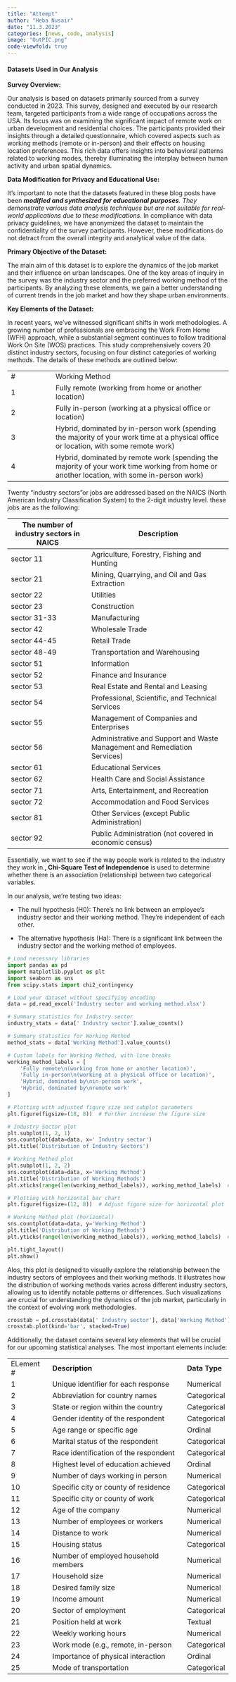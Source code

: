 ---
title: "Attempt"
author: "Heba Nusair"
date: "11.3.2023"
categories: [news, code, analysis]
image: "OutPIC.png"
code-viewfold: true
---

#### Datasets Used in Our Analysis

**Survey Overview:**

Our analysis is based on datasets primarily sourced from a survey conducted in 2023. This survey, designed and executed by our research team, targeted participants from a wide range of occupations across the USA. Its focus was on examining the significant impact of remote work on urban development and residential choices. The participants provided their insights through a detailed questionnaire, which covered aspects such as working methods (remote or in-person) and their effects on housing location preferences. This rich data offers insights into behavioral patterns related to working modes, thereby illuminating the interplay between human activity and urban spatial dynamics.

**Data Modification for Privacy and Educational Use:**

It's important to note that the datasets featured in these blog posts have been ***modified and synthesized for educational purposes**. They demonstrate various data analysis techniques but are not suitable for real-world applications due to these modifications.* In compliance with data privacy guidelines, we have anonymized the dataset to maintain the confidentiality of the survey participants. However, these modifications do not detract from the overall integrity and analytical value of the data.

**Primary Objective of the Dataset:**

The main aim of this dataset is to explore the dynamics of the job market and their influence on urban landscapes. One of the key areas of inquiry in the survey was the industry sector and the preferred working method of the participants. By analyzing these elements, we gain a better understanding of current trends in the job market and how they shape urban environments.

**Key Elements of the Dataset:**

In recent years, we've witnessed significant shifts in work methodologies. A growing number of professionals are embracing the Work From Home (WFH) approach, while a substantial segment continues to follow traditional Work On Site (WOS) practices. This study comprehensively covers 20 distinct industry sectors, focusing on four distinct categories of working methods. The details of these methods are outlined below:

|     |                                                                                                                                            |
|---------------|---------------------------------------------------------|
| \#  | Working Method                                                                                                                             |
| 1   | Fully remote (working from home or another location)                                                                                       |
| 2   | Fully in-person (working at a physical office or location)                                                                                 |
| 3   | Hybrid, dominated by in-person work (spending the majority of your work time at a physical office or location, with some remote work)      |
| 4   | Hybrid, dominated by remote work (spending the majority of your work time working from home or another location, with some in-person work) |

Twenty "industry sectors"or jobs are addressed based on the NAICS (North American Industry Classification System) to the 2-digit industry level. these jobs are as the following:

| The number of industry sectors in NAICS | Description                                                               |
|--------------------------|----------------------------------------------|
| sector 11                               | Agriculture, Forestry, Fishing and Hunting                                |
| sector 21                               | Mining, Quarrying, and Oil and Gas Extraction                             |
| sector 22                               | Utilities                                                                 |
| sector 23                               | Construction                                                              |
| sector 31-33                            | Manufacturing                                                             |
| sector 42                               | Wholesale Trade                                                           |
| sector 44-45                            | Retail Trade                                                              |
| sector 48-49                            | Transportation and Warehousing                                            |
| sector 51                               | Information                                                               |
| sector 52                               | Finance and Insurance                                                     |
| sector 53                               | Real Estate and Rental and Leasing                                        |
| sector 54                               | Professional, Scientific, and Technical Services                          |
| sector 55                               | Management of Companies and Enterprises                                   |
| sector 56                               | Administrative and Support and Waste Management and Remediation Services) |
| sector 61                               | Educational Services                                                      |
| sector 62                               | Health Care and Social Assistance                                         |
| sector 71                               | Arts, Entertainment, and Recreation                                       |
| sector 72                               | Accommodation and Food Services                                           |
| sector 81                               | Other Services (except Public Administration)                             |
| sector 92                               | Public Administration (not covered in economic census)                    |

Essentially, we want to see if the way people work is related to the industry they work in.**, Chi-Square Test of Independence** is used to determine whether there is an association (relationship) between two categorical variables.

In our analysis, we're testing two ideas:

-   The null hypothesis (H0): There's no link between an employee's industry sector and their working method. They're independent of each other.

-   The alternative hypothesis (Ha): There is a significant link between the industry sector and the working method of employees.

```{python}
# Load necessary libraries
import pandas as pd
import matplotlib.pyplot as plt
import seaborn as sns
from scipy.stats import chi2_contingency

# Load your dataset without specifying encoding
data = pd.read_excel('Industry sector and working method.xlsx')

# Summary statistics for Industry sector
industry_stats = data[' Industry sector'].value_counts()

# Summary statistics for Working Method
method_stats = data['Working Method'].value_counts()

# Custom labels for Working Method, with line breaks
working_method_labels = [
    'Fully remote\n(working from home or another location)',
    'Fully in-person\n(working at a physical office or location)',
    'Hybrid, dominated by\nin-person work',
    'Hybrid, dominated by\nremote work'
]

# Plotting with adjusted figure size and subplot parameters
plt.figure(figsize=(18, 8))  # Further increase the figure size

# Industry Sector plot
plt.subplot(1, 2, 1)
sns.countplot(data=data, x=' Industry sector')
plt.title('Distribution of Industry Sectors')

# Working Method plot
plt.subplot(1, 2, 2)
sns.countplot(data=data, x='Working Method')
plt.title('Distribution of Working Methods')
plt.xticks(range(len(working_method_labels)), working_method_labels)  # Updated labels

# Plotting with horizontal bar chart
plt.figure(figsize=(12, 8))  # Adjust figure size for horizontal plot

# Working Method plot (horizontal)
sns.countplot(data=data, y='Working Method')
plt.title('Distribution of Working Methods')
plt.yticks(range(len(working_method_labels)), working_method_labels)  # Set y-axis labels

plt.tight_layout()
plt.show()


```

Alos, this plot is designed to visually explore the relationship between the industry sectors of employees and their working methods. It illustrates how the distribution of working methods varies across different industry sectors, allowing us to identify notable patterns or differences. Such visualizations are crucial for understanding the dynamics of the job market, particularly in the context of evolving work methodologies.

```{python}

crosstab = pd.crosstab(data[' Industry sector'], data['Working Method'])
crosstab.plot(kind='bar', stacked=True)

```

Additionally, the dataset contains several key elements that will be crucial for our upcoming statistical analyses. The most important elements include:

|            |                                       |               |
|------------|---------------------------------------|---------------|
| ELement \# | **Description**                       | **Data Type** |
| 1          | Unique identifier for each response   | Numerical     |
| 2          | Abbreviation for country names        | Categorical   |
| 3          | State or region within the country    | Categorical   |
| 4          | Gender identity of the respondent     | Categorical   |
| 5          | Age range or specific age             | Ordinal       |
| 6          | Marital status of the respondent      | Categorical   |
| 7          | Race identification of the respondent | Categorical   |
| 8          | Highest level of education achieved   | Ordinal       |
| 9          | Number of days working in person      | Numerical     |
| 10         | Specific city or county of residence  | Categorical   |
| 11         | Specific city or county of work       | Categorical   |
| 12         | Age of the company                    | Numerical     |
| 13         | Number of employees or workers        | Numerical     |
| 14         | Distance to work                      | Numerical     |
| 15         | Housing status                        | Categorical   |
| 16         | Number of employed household members  | Numerical     |
| 17         | Household size                        | Numerical     |
| 18         | Desired family size                   | Numerical     |
| 19         | Income amount                         | Numerical     |
| 20         | Sector of employment                  | Categorical   |
| 21         | Position held at work                 | Textual       |
| 22         | Weekly working hours                  | Numerical     |
| 23         | Work mode (e.g., remote, in-person    | Categorical   |
| 24         | Importance of physical interaction    | Ordinal       |
| 25         | Mode of transportation                | Categorical   |
